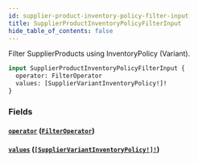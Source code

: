 ```yaml
---
id: supplier-product-inventory-policy-filter-input
title: SupplierProductInventoryPolicyFilterInput
hide_table_of_contents: false
---
```



Filter SupplierProducts using InventoryPolicy (Variant).

```graphql
input SupplierProductInventoryPolicyFilterInput {
  operator: FilterOperator
  values: [SupplierVariantInventoryPolicy!]!
}
```


### Fields

#### [`operator`](#) ([`FilterOperator`](/supply/api/graphql-admin/reference/enums/filter-operator))




#### [`values`](#) ([`[SupplierVariantInventoryPolicy!]!`](/supply/api/graphql-admin/reference/enums/supplier-variant-inventory-policy))







